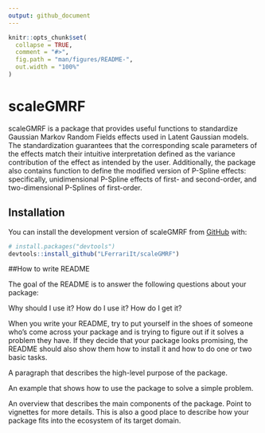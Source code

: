 ```yaml
---
output: github_document
---
```


<!-- README.md is generated from README.Rmd. Please edit that file -->

```r
knitr::opts_chunk$set(
  collapse = TRUE,
  comment = "#>",
  fig.path = "man/figures/README-",
  out.width = "100%"
)
```

# scaleGMRF

<!-- badges: start -->
<!-- badges: end -->

scaleGMRF is a package that provides useful functions to standardize Gaussian Markov Random Fields effects  used in Latent Gaussian models. The standardization guarantees that the corresponding scale parameters of the effects match their intuitive interpretation defined as the variance contribution of the effect as intended by the user. Additionally, the package also contains function to define the modified version of P-Spline effects: specifically, unidimensional P-Spline effects of first- and second-order, and two-dimensional P-Splines of first-order.

## Installation

You can install the development version of scaleGMRF from [GitHub](https://github.com/) with:
      
``` r
# install.packages("devtools")
devtools::install_github("LFerrariIt/scaleGMRF")
```

##How to write README

The goal of the README is to answer the following questions about your package:

Why should I use it?
How do I use it?
How do I get it?

When you write your README, try to put yourself in the shoes of someone who’s come across your package and is trying to figure out if it solves a problem they have. If they decide that your package looks promising, the README should also show them how to install it and how to do one or two basic tasks. 

A paragraph that describes the high-level purpose of the package.

An example that shows how to use the package to solve a simple problem.

An overview that describes the main components of the package. Point to vignettes for more details. This is also a good place to describe how your package fits into the ecosystem of its target domain.


